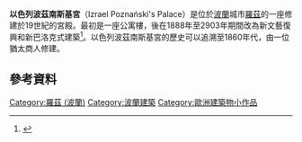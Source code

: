 {{Infobox historic site
| name = 以色列波茲南斯基宮<br /> <small>{{lang|pl|Pałac Izraela Poznańskiego}}</small>
| image = ŁÓDŹ 20190716 195624-025.jpg
| image_size = 280px
| caption =
| location = {{POL}}[[羅茲_(波蘭)|羅茲]]
| coordinates = {{coord|51.7788|19.4512|region:PL_type:landmark|display=inline,title}}
| locmapin = Poland
| built = 1877 (1888-1903整修)
| architect = 	希拉利·馬耶夫斯基<br>阿道夫·澤利格森
| architecture = [[折衷主義|折衷主義]]
| area = 
| visitation_num = 
| visitation_year = 
| governing_body = 
| designation1 = 
| designation1_date = 
| designation1_type = 
| designation1_criteria =
| designation1_number = 
| designation1_free1name = 
| designation1_free1value = 
| designation1_free2name = 
| designation1_free2value =
| designation1_offname = 
| designation2 = 
| designation2_offname = 
| designation2_date = 
| designation2_number = 
}}

'''以色列波茲南斯基宮'''（Izrael Poznański's Palace）是位於[[波蘭|波蘭]]城市[[羅茲_(波蘭)|羅茲]]的一座修建於19世紀的宮殿。最初是一座公寓樓，後在1888年至2903年期間改為新文藝復興和新巴洛克式建築<ref>{{Cite web |url=http://www.muzeum-lodz.pl/pl/palac-poznaskich/o-palacu |title=Archived copy |access-date=2016-01-07 |archive-url=https://web.archive.org/web/20190224173133/http://www.muzeum-lodz.pl/pl/palac-poznaskich/o-palacu |archive-date=2019-02-24 |url-status=dead }}</ref>。以色列波茲南斯基宮的歷史可以追溯至1860年代，由一位猶太商人修建。

==參考資料==
{{reflist}}

{{commons category|Izrael Poznański Palace in Łódź}}
{{European building-stub}}

[[Category:羅茲_(波蘭)|Category:羅茲 (波蘭)]]
[[Category:波蘭建築|Category:波蘭建築]]
[[Category:歐洲建築物小作品|Category:歐洲建築物小作品]]
